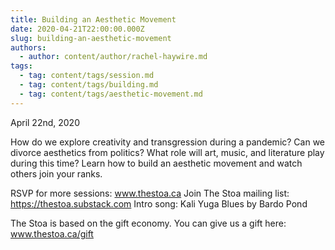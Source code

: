 ```yaml
---
title: Building an Aesthetic Movement
date: 2020-04-21T22:00:00.000Z
slug: building-an-aesthetic-movement
authors:
  - author: content/author/rachel-haywire.md
tags:
  - tag: content/tags/session.md
  - tag: content/tags/building.md
  - tag: content/tags/aesthetic-movement.md
---
```


April 22nd, 2020

How do we explore creativity and transgression during a pandemic? Can we divorce aesthetics from politics? What role will art, music, and literature play during this time? Learn how to build an aesthetic movement and watch others join your ranks.

RSVP for more sessions: www.thestoa.ca
Join The Stoa mailing list: https://thestoa.substack.com
Intro song: Kali Yuga Blues by Bardo Pond

The Stoa is based on the gift economy. You can give us a gift here: www.thestoa.ca/gift
